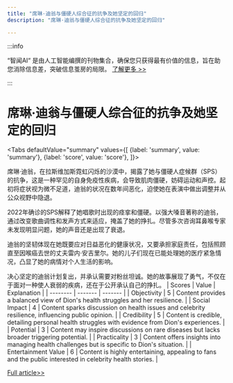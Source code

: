 ```yaml
---
title: "席琳·迪翁与僵硬人综合征的抗争及她坚定的回归"
description: "席琳·迪翁与僵硬人综合征的抗争及她坚定的回归"

---
```



:::info

“智闻AI“ 是由人工智能编撰的刊物集合，确保您只获得最有价值的信息，旨在助您消除信息差，突破信息茧房的局限。  [了解更多 >>](/)

:::

# 席琳·迪翁与僵硬人综合征的抗争及她坚定的回归


<Tabs
	defaultValue="summary"
	values={[
	{label: 'summary', value: 'summary'},
	{label: 'score', value: 'score'},
]}>
<TabItem value="summary">


席琳·迪翁，在拉斯维加斯霓虹闪烁的沙漠中，揭露了她与僵硬人症候群（SPS）的抗争，这是一种罕见的自身免疫性疾病，会导致肌肉僵硬，妨碍运动和声控。起初将症状视为微不足道，迪翁的状况在数年间恶化，迫使她在表演中做出调整并从公众视野中隐退。

2022年确诊的SPS解释了她唱歌时出现的痉挛和僵硬。以强大嗓音著称的迪翁，通过改变歌曲调性和发声方式来适应，掩盖了她的挣扎。尽管多次咨询耳鼻喉专家未发现明显问题，她的声音还是出现了衰退。

迪翁的坚韧体现在她既要应对日益恶化的健康状况，又要承担家庭责任，包括照顾直至因喉癌去世的丈夫雷内·安吉里尔。她的儿子们现在已能处理她的医疗紧急情况，凸显了她的病情对个人生活的影响。

决心坚定的迪翁计划复出，并承认需要对粉丝坦诚。她的故事展现了勇气，不仅在于面对一种使人衰弱的疾病，还在于公开承认自己的挣扎。
</TabItem>
<TabItem value="score">
	| Scores     | Value   | Explanation |
	| -------- | ------- | ------- |
	| Objectivity  | 5    | Content provides a balanced view of Dion's health struggles and her resilience.    |
	| Social Impact | 4     | Content sparks discussion on health issues and celebrity resilience, influencing public opinion.    |
	| Credibility    | 5    | Content is credible, detailing personal health struggles with evidence from Dion's experiences.    |
	| Potential    | 3    | Content may inspire discussions on rare diseases but lacks broader triggering potential.    |
	| Practicality    | 3    | Content offers insights into managing health challenges but is specific to Dion's situation.    |
	| Entertainment Value    | 6    | Content is highly entertaining, appealing to fans and the public interested in celebrity health stories.    |
</TabItem>
</Tabs>

[Full article>>](https://ici.radio-canada.ca/rci/en/news/2080514/celine-dion-on-her-health-issues-and-plans-for-a-comeback-i-will-sing-again)
